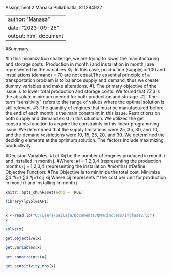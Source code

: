 Assignment 2 Manasa Pullabhatla, 811284922


---
author: "Manasa"
date: "2023-09-25"
output: html_document
---

#Summary

#In this minimization challenge, we are trying to lower the manufacturing and storage costs. Production in month i and installation in month j are represented by the variables Xij. In this case, production (supply) = 100 and installations (demand) = 70 are not equal.The essential principle of a transportation problem is to balance supply and demand, thus we create dummy variables and make alterations.
#1. The primary objective of the issue is to lower total production and storage costs. We found that 77.3 is the absolute minimum needed for both production and storage. 
#2. The term "sensitivity" refers to the range of values where the optimal solution is still relevant. 
#3.The quantity of engines that must be manufactured before the end of each month is the main constraint in this issue. Restrictions on both supply and demand exist in this situation. We utilized the get constraints function to acquire the constraints in this linear programming issue.  We determined that the supply limitations were 25, 35, 30, and 10, and the demand restrictions were 10, 15, 25, 20, and 30. We determined the deciding elements at the optimum solution. The factors include maximizing productivity.

#Decision Variables: 
#Let Xij be the number of engines produced in month i and installed in month j.
#Where:
#i = 1,2,3,4 (representing the production months) j = 1,2,3,4 (representing the installation 
#months)
#Define Objective Function: 
#The Objective is to minimize the total cost. Minimize ∑4
#i=1 ∑4
#j=1 cij xij Where cij represents 
#  the cost per unit for production in month I and installing in month j



```{r setup, include=FALSE}
knitr::opts_chunk$set(echo = TRUE)
```
```{r}
library(lpSolveAPI)


x <-read.lp("C:/Users/Sailaja/Documents/QMM/inclass/inclass2.lp")
x
```
```{r}
solve(x)
```
```{r}
get.objective(x)
```
```{r}
get.variables(x)
```
```{r}
get.constraints(x)
```
```{r}
get.sensitivity.rhs(x)
```
